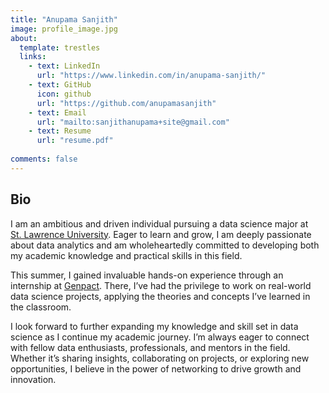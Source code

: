 ```yaml
---
title: "Anupama Sanjith"
image: profile_image.jpg
about:
  template: trestles
  links:
    - text: LinkedIn
      url: "https://www.linkedin.com/in/anupama-sanjith/"
    - text: GitHub
      icon: github
      url: "https://github.com/anupamasanjith"
    - text: Email
      url: "mailto:sanjithanupama+site@gmail.com"
    - text: Resume
      url: "resume.pdf"
  
comments: false
---
```


## Bio

I am an ambitious and driven individual pursuing a data science major at [St. Lawrence University](https://www.stlawu.edu){target="_blank"}. Eager to learn and grow, I am deeply passionate about data analytics and am wholeheartedly committed to developing both my academic knowledge and practical skills in this field.

This summer, I gained invaluable hands-on experience through an internship at [Genpact](https://www.genpact.com){target="_blank"}. There, I've had the privilege to work on real-world data science projects, applying the theories and concepts I've learned in the classroom. 

I look forward to further expanding my knowledge and skill set in data science as I continue my academic journey. I'm always eager to connect with fellow data enthusiasts, professionals, and mentors in the field. Whether it's sharing insights, collaborating on projects, or exploring new opportunities, I believe in the power of networking to drive growth and innovation.

<p></p>

